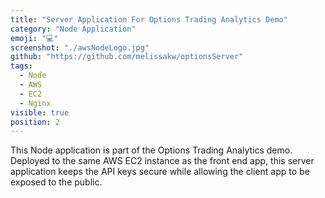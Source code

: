 ```yaml
---
title: "Server Application For Options Trading Analytics Demo"
category: "Node Application"
emoji: "💻"
screenshot: "./awsNodeLogo.jpg"
github: "https://github.com/melissakw/optionsServer"
tags:
  - Node
  - AWS
  - EC2
  - Nginx
visible: true
position: 2
---
```


This Node application is part of the Options Trading Analytics demo. Deployed to the same AWS EC2 instance as the front end app, this server application keeps the API keys secure while allowing the client app to be exposed to the public.